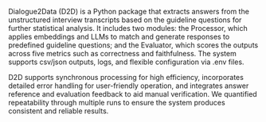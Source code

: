 
Dialogue2Data (D2D) is a Python package that extracts answers from the unstructured interview transcripts based on the guideline questions for further statistical analysis. It includes two modules: the Processor, which applies embeddings and LLMs to match and generate responses to predefined guideline questions; and the Evaluator, which scores the outputs across five metrics such as correctness and faithfulness. The system supports csv/json outputs, logs, and flexible configuration via .env files. 

D2D supports synchronous processing for high efficiency, incorporates detailed error handling for user-friendly operation, and integrates answer reference and evaluation feedback to aid manual verification. We quantified repeatability through multiple runs to ensure the system produces consistent and reliable results.
